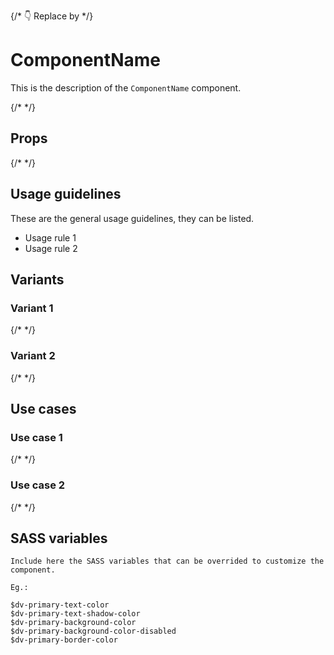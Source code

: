 
{/* 👇 Replace by <Meta of={ComponentName} /> */}
<Meta title="DocsTemplate" />

# ComponentName

This is the description of the `ComponentName` component.

{/* <Canvas of={ComponentName.Default} /> */}

## Props

{/* <Controls /> */}

## Usage guidelines

These are the general usage guidelines, they can be listed.

- Usage rule 1
- Usage rule 2

## Variants

### Variant 1

{/* <Canvas of={ComponentName.Variant1} /> */}

### Variant 2

{/* <Canvas of={ComponentName.Variant2} /> */}

## Use cases

### Use case 1

{/* <Canvas of={ComponentName.UseCase1} /> */}

### Use case 2

{/* <Canvas of={ComponentName.UseCase2} /> */}

## SASS variables

```
Include here the SASS variables that can be overrided to customize the component.

Eg.:

$dv-primary-text-color
$dv-primary-text-shadow-color
$dv-primary-background-color
$dv-primary-background-color-disabled
$dv-primary-border-color
```
